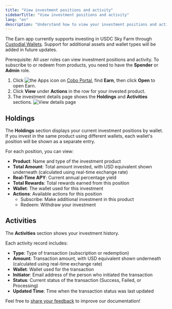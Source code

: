 ```yaml
---
title: "View investment positions and activity"
sidebarTitle: "View investment positions and activity"
lang: "en"
description: "Understand how to view your investment positions and activity via Cobo Portal, ensuring transparency in your investment operations."
---
```


<Info>The Earn app currently supports investing in USDC Sky Farm through [Custodial Wallets](/en/portal/custodial-wallets/introduction). Support for additional assets and wallet types will be added in future updates.</Info>

<Note>Prerequisite: All user roles can view investment positions and activity. To subscribe to or redeem from products, you need to have the **Spender** or **Admin** role.</Note>

1. Click <img src="/en/images/common/icon_apps.svg" className="icon" alt="the Apps icon"/> on [Cobo Portal](https://portal.cobo.com/login), find **Earn**, then click **Open** to open Earn.
2. Click **View** under **Actions** in the row for your invested product.
3. The investment details page shows the **Holdings** and **Activities** sections.
    <img src="/en/images/portal-apps/earn/earn_view.png" className="screenshot_full_screen" alt="View details page"/>

## Holdings

The **Holdings** section displays your current investment positions by wallet. If you invest in the same product using different wallets, each wallet's position will be shown as a separate entry.

For each position, you can view:
- **Product**: Name and type of the investment product
- **Total Amount**: Total amount invested, with USD equivalent shown underneath (calculated using real-time exchange rate)
- **Real-Time APY**: Current annual percentage yield
- **Total Rewards**: Total rewards earned from this position
- **Wallet**: The wallet used for this investment
- **Actions**: Available actions for this position
  - Subscribe: Make additional investment in this product
  - Redeem: Withdraw your investment

## Activities

The **Activities** section shows your investment history. 

Each activity record includes:
- **Type**: Type of transaction (subscription or redemption)
- **Amount**: Transaction amount, with USD equivalent shown underneath (calculated using real-time exchange rate)
- **Wallet**: Wallet used for the transaction
- **Initiator**: Email address of the person who initiated the transaction
- **Status**: Current status of the transaction (Success, Failed, or Processing)
- **Updated Time**: Time when the transaction status was last updated

<Tip>Feel free to [share your feedback](https://forms.zohopublic.com/cobo/form/DocumentFeedbackForm/formperma/QvLOhxJv1_JMsJ-1dleZ8Itb_7rzN-LtgvsDdxosoVI?referrername=manuals) to improve our documentation!</Tip>
